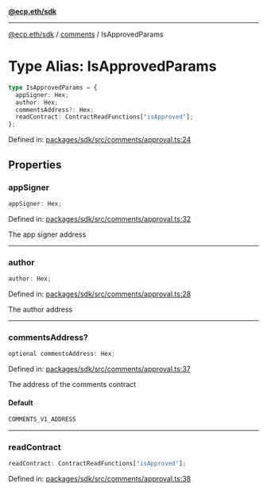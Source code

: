 [**@ecp.eth/sdk**](../../index.mdx)

***

[@ecp.eth/sdk](/sdk-reference/index.mdx) / [comments](/sdk-reference/comments/index.mdx) / IsApprovedParams

# Type Alias: IsApprovedParams

```ts
type IsApprovedParams = {
  appSigner: Hex;
  author: Hex;
  commentsAddress?: Hex;
  readContract: ContractReadFunctions["isApproved"];
};
```

Defined in: [packages/sdk/src/comments/approval.ts:24](https://github.com/ecp-eth/comments-monorepo/blob/main/packages/sdk/src/comments/approval.ts#L24)

## Properties

### appSigner

```ts
appSigner: Hex;
```

Defined in: [packages/sdk/src/comments/approval.ts:32](https://github.com/ecp-eth/comments-monorepo/blob/main/packages/sdk/src/comments/approval.ts#L32)

The app signer address

***

### author

```ts
author: Hex;
```

Defined in: [packages/sdk/src/comments/approval.ts:28](https://github.com/ecp-eth/comments-monorepo/blob/main/packages/sdk/src/comments/approval.ts#L28)

The author address

***

### commentsAddress?

```ts
optional commentsAddress: Hex;
```

Defined in: [packages/sdk/src/comments/approval.ts:37](https://github.com/ecp-eth/comments-monorepo/blob/main/packages/sdk/src/comments/approval.ts#L37)

The address of the comments contract

#### Default

```ts
COMMENTS_V1_ADDRESS
```

***

### readContract

```ts
readContract: ContractReadFunctions["isApproved"];
```

Defined in: [packages/sdk/src/comments/approval.ts:38](https://github.com/ecp-eth/comments-monorepo/blob/main/packages/sdk/src/comments/approval.ts#L38)
